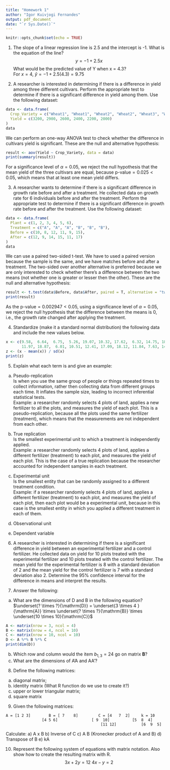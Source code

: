 ```yaml
---
title: "Homework 1"
author: "Igor Kuivjogi Fernandes"
output: pdf_document
date: "`r Sys.Date()`"
---
```


```r
knitr::opts_chunk$set(echo = TRUE)
```


1. The slope of a linear regression line is 2.5 and the intercept is -1. What is the equation of the line?
$$
y = -1 + 2.5x
$$
What would be the predicted value of Y when x = 4.3?   
For $x = 4$, $\hat{y} = -1 + 2.5(4.3) = 9.75$

2. A researcher is interested in determining if there is a difference in yield among three different cultivars. Perform the appropriate test to determine if there is a significant difference in yield among them. Use the following dataset:   
```r
data <- data.frame(
  Crop_Variety = c("Wheat1", "Wheat1", "Wheat2", "Wheat2", "Wheat3", "Wheat3"),
  Yield = c(3200, 2900, 2600, 2400, 2200, 2000)
)
data
```

We can perform an one-way ANOVA test to check whether the difference in cultivars yield is significant. These are the null and alternative hypothesis:
\begin{align*}
& H_0: \text{the means are equal} \\
& H_1: \text{at least one mean differs}
\end{align*}

```r
result <- aov(Yield ~ Crop_Variety, data = data)
print(summary(result))
```
For a significance level of $\alpha = 0.05$, we reject the null hypothesis that the mean yield of the three cultivars are equal, because $\text{p-value} = 0.025 < 0.05$, which means that at least one mean yield differs. 

3. A researcher wants to determine if there is a significant difference in growth rate before and after a treatment. He collected data on growth rate for 6 individuals before and after the treatment. Perform the appropriate test to determine if there is a significant difference in growth rate before and after the treatment. Use the following dataset:
```r
data <- data.frame(
  Plant = c(1, 2, 3, 4, 5, 6),
  Treatment = c("A", "A", "A", "B", "B", "B"),
  Before = c(10, 8, 12, 11, 9, 15),
  After = c(12, 9, 14, 15, 11, 17)
)
data
```

We can use a paired two-sided t-test. We have to used a paired version because the sample is the same, and we have matches before and after a treatment. The two-sided over another alternative is preferred because we are only interested to check whether there's a difference between the two means (not whether one is greater or lesser then the other). These are the null and alternative hypothesis:   
\begin{align*}
& H_0: \text{the difference between the means is 0} \\
& H_1: \text{the difference between the means is not equal to 0}
\end{align*}

```r
result <- t.test(data$Before, data$After, paired = T, alternative = "two.sided")
print(result)
```

As the $\text{p-value} = 0.002947 < 0.05$, using a significance level of $\alpha = 0.05$, we reject the null hypothesis that the difference between the means is 0, i.e., the growth rate changed after applying the treatment.

4. Standardize (make it a standard normal distribution) the following data and include the new values below.
```r
x <- c(9.58,  6.64,  6.75,  5.26, 19.07, 10.32, 17.62,  6.32, 14.75, 18.36,
       11.97, 18.87,  6.01, 10.51, 12.41, 17.09, 18.12, 11.84, 7.63, 14.26)
z <- (x - mean(x)) / sd(x)
print(z)
```

5. Explain what each term is and give an example:
a) Pseudo-replication    
Is when you use the same group of people or things repeated times to collect information, rather then collecting data from different groups each time. It inflates the sample size, leading to incorrect inferential statistical tests.      
Example: a researcher randomly selects 4 plots of land, applies a new fertilizer to all the plots, and measures the yield of each plot. This is a pseudo-replication, because all the plots used the same fertilizer (treatment), which means that the measurements are not independent from each other.

b) True replication    
Is the smallest experimental unit to which a treatment is independently applied.   
Example: a researcher randomly selects 4 plots of land, applies a different fertilizer (treatment) to each plot, and measures the yield of each plot. This is the case of a true replication because the researcher accounted for independent samples in each treatment.

c) Experimental unit    
Is the smallest entity that can be randomly assigned to a different treatment condition.   
Example: if a researcher randomly selects 4 plots of land, applies a different fertilizer (treatment) to each plot, and measures the yield of each plot, then each plot would be a experimental unit, because in this case is the smallest entity in which you applied a different treatment in each of them.   

d) Observational unit    


e) Dependent variable    

6.  A researcher is interested in determining if there is a significant difference in yield between an experimental fertilizer and a control fertilizer. He collected data 
on yield for 10 plots treated with the experimental fertilizer and 10 plots treated with the control fertilizer. The mean yield for the experimental fertilizer is 8 with a standard deviation of 2 and the mean yield for the control fertilizer is 7 with a standard deviation also 2. Determine the 95% confidence interval for the difference in means and interpret the results.

7. Answer the following:
a) What are the dimensions of D and B in the following equation? $\underset{? \times ?}{\mathrm{D}} = \underset{3 \times 4 }{\mathrm{A}} \times \underset{? \times ?}{\mathrm{B}} \times \underset{10 \times 10}{\mathrm{C}}$
```r
A <- matrix(nrow = 3, ncol = 4)
B <- matrix(nrow = 4, ncol = 10)
C <- matrix(nrow = 10, ncol = 10)
D <- A %*% B %*% C
print(dim(D))
```

b) Which row and column would the item $b_{1, 3} = 24$ go on matrix $\mathbf{B}$?
c) What are the dimensions of A’A and AA’?

8. Define the following matrices:
a) diagonal matrix;
b) identity matrix (What R function do we use to create it?)
c) upper or lower triangular matrix;
d) square matrix

9. Given the following matrices:
```
A = [1 2 3]        B = [ 7    8]         C = [4   7  2] 	k = 10
                [4 5 6]               [ 9  10]	        [5  8  4]
                                          [11 12]	        [6  9  5]
```

Calculate:
a) A x B
b) Inverse of C
c) A B (Kronecker product of A and B)
d) Transpose of B
e) kA

10. Represent the following system of equations with matrix notation. Also show how to create the resulting matrix with R.
$$
3x + 2y = 12 \
4x - y = 2
$$

